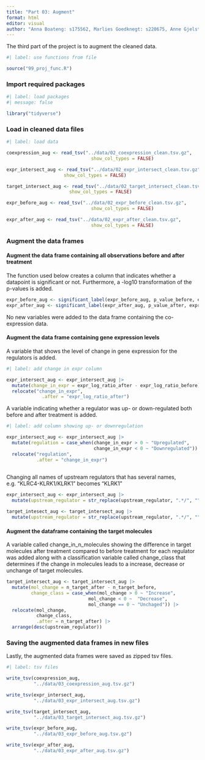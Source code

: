 ```yaml
---
title: "Part 03: Augment"
format: html
editor: visual
author: "Anna Boateng: s175562, Marlies Goedknegt: s220675, Anne Gjelstrup: s194530, Katja Jagd: s185395, Olivia Ronnenberg: s183359"
---
```


The third part of the project is to augment the cleaned data.

```r
#| label: use functions from file

source("99_proj_func.R")
```

### Import required packages

```r
#| label: load packages
#| message: false

library("tidyverse")

```

### Load in cleaned data files

```r
#| label: load data

coexpression_aug <- read_tsv("../data/02_coexpression_clean.tsv.gz",
                               show_col_types = FALSE)

expr_intersect_aug <- read_tsv("../data/02_expr_intersect_clean.tsv.gz",
                     show_col_types = FALSE)

target_intersect_aug <- read_tsv("../data/02_target_intersect_clean.tsv.gz",
                       show_col_types = FALSE)

expr_before_aug <- read_tsv("../data/02_expr_before_clean.tsv.gz",
                               show_col_types = FALSE)

expr_after_aug <- read_tsv("../data/02_expr_after_clean.tsv.gz",
                               show_col_types = FALSE)

```

### Augment the data frames

#### Augment the data frame containing all observations before and after treatment

The function used below creates a column that indicates whether a datapoint is significant or not. Furthermore, a -log10 transformation of the p-values is added.

```r
expr_before_aug <- significant_label(expr_before_aug, p_value_before, expr_log_ratio_before)
expr_after_aug <- significant_label(expr_after_aug, p_value_after, expr_log_ratio_after) 
```

No new variables were added to the data frame containing the co-expression data.

#### Augment the data frame containing gene expression levels

A variable that shows the level of change in gene expression for the regulators is added.

```r
#| label: add change in expr column 

expr_intersect_aug <- expr_intersect_aug |>
  mutate(change_in_expr = expr_log_ratio_after - expr_log_ratio_before) |> 
  relocate("change_in_expr",
             .after = "expr_log_ratio_after")  

```

A variable indicating whether a regulator was up- or down-regulated both before and after treatment is added.

```r
#| label: add column showing up- or downregulation 

expr_intersect_aug <- expr_intersect_aug |>
  mutate(regulation = case_when(change_in_expr > 0 ~ "Upregulated",
                                change_in_expr < 0 ~ "Downregulated")) |> 
  relocate("regulation",
           .after = "change_in_expr") 
  
```

Changing all names of upstream regulators that has several names, e.g. "KLRC4-KLRK1/KLRK1" becomes "KLRK1"

```r
expr_intersect_aug <- expr_intersect_aug |> 
  mutate(upstream_regulator = str_replace(upstream_regulator, ".*/", "")) 

target_intesect_aug <- target_intersect_aug |> 
  mutate(upstream_regulator = str_replace(upstream_regulator, ".*/", ""))
```

#### Augment the dataframe containing the target molecules

A variable called change_in_n\_molecules showing the difference in target molecules after treatment compared to before treatment for each regulator was added along with a classification variable called change_class that determines if the change in molecules leads to a increase, decrease or unchange of target molecules.

```r
target_intersect_aug <- target_intersect_aug |> 
  mutate(mol_change = n_target_after - n_target_before,
         change_class = case_when(mol_change > 0 ~ "Increase",
                              mol_change < 0 ~  "Decrease",
                              mol_change == 0 ~ "Unchaged")) |> 
  relocate(mol_change, 
           change_class,
           .after = n_target_after) |> 
  arrange(desc(upstream_regulator)) 
```

### Saving the augmented data frames in new files

Lastly, the augmented data frames were saved as zipped tsv files.

```r
#| label: tsv files

write_tsv(coexpression_aug,
          "../data/03_coexpression_aug.tsv.gz")

write_tsv(expr_intersect_aug,
          "../data/03_expr_intersect_aug.tsv.gz")

write_tsv(target_intersect_aug,
          "../data/03_target_intersect_aug.tsv.gz")

write_tsv(expr_before_aug,
          "../data/03_expr_before_aug.tsv.gz")

write_tsv(expr_after_aug,
          "../data/03_expr_after_aug.tsv.gz")
```
